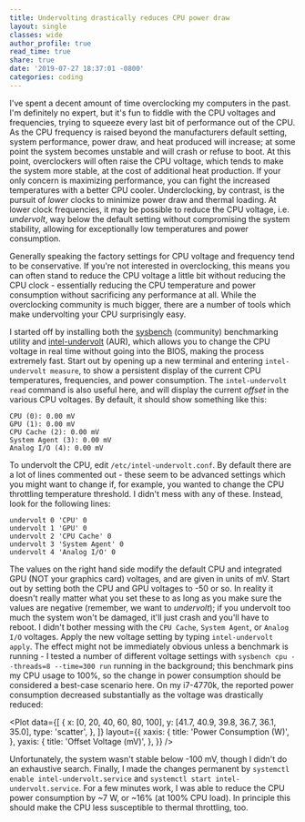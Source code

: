 ```yaml
---
title: Undervolting drastically reduces CPU power draw
layout: single
classes: wide
author_profile: true
read_time: true
share: true
date: '2019-07-27 18:37:01 -0800'
categories: coding
---
```



I've spent a decent amount of time overclocking my computers in the past. I'm definitely no expert,
but it's fun to fiddle with the CPU voltages and frequencies, trying to squeeze every last bit of
performance out of the CPU. As the CPU frequency is raised beyond the manufacturers default setting,
system performance, power draw, and heat produced will increase; at some point the system becomes
unstable and will crash or refuse to boot. At this point, overclockers will often raise the CPU
voltage, which tends to make the system more stable, at the cost of additional heat production. If
your only concern is maximizing performance, you can fight the increased temperatures with a better
CPU cooler. Underclocking, by contrast, is the pursuit of _lower_ clocks to minimize power draw and
thermal loading. At lower clock frequencies, it may be possible to reduce the CPU voltage, i.e.
_undervolt_, way below the default setting without compromising the system stability, allowing for
exceptionally low temperatures and power consumption.

Generally speaking the factory settings for CPU voltage and frequency tend to be conservative. If
you're not interested in overclocking, this means you can often stand to reduce the CPU voltage a
little bit without reducing the CPU clock - essentially reducing the CPU temperature and power
consumption without sacrificing any performance at all. While the overclocking community is much
bigger, there are a number of tools which make undervolting your CPU surprisingly easy.

I started off by installing both the [sysbench](https://github.com/akopytov/sysbench) (community)
benchmarking utility and [intel-undervolt](https://github.com/kitsunyan/intel-undervolt) (AUR),
which allows you to change the CPU voltage in real time without going into the BIOS, making the
process extremely fast. Start out by opening up a new terminal and entering `intel-undervolt measure`, to show a persistent display of the current CPU temperatures, frequencies, and power
consumption. The `intel-undervolt read` command is also useful here, and will display the current
_offset_ in the various CPU voltages. By default, it should show something like this:

```
CPU (0): 0.00 mV
GPU (1): 0.00 mV
CPU Cache (2): 0.00 mV
System Agent (3): 0.00 mV
Analog I/O (4): 0.00 mV
```

To undervolt the CPU, edit `/etc/intel-undervolt.conf`. By default there are a lot of lines
commented out - these seem to be advanced settings which you might want to change if, for example,
you wanted to change the CPU throttling temperature threshold. I didn't mess with any of these.
Instead, look for the following lines:

```
undervolt 0 'CPU' 0
undervolt 1 'GPU' 0
undervolt 2 'CPU Cache' 0
undervolt 3 'System Agent' 0
undervolt 4 'Analog I/O' 0
```

The values on the right hand side modify the default CPU and integrated GPU (NOT your graphics card)
voltages, and are given in units of mV. Start out by setting both the CPU and GPU voltages to -50 or
so. In reality it doesn't really matter what you set these to as long as you make sure the values
are negative (remember, we want to _undervolt_); if you undervolt too much the system won't be
damaged, it'll just crash and you'll have to reboot. I didn't bother messing with the `CPU Cache`,
`System Agent`, or `Analog I/O` voltages. Apply the new voltage setting by typing `intel-undervolt apply`. The effect might not be immediately obvious unless a benchmark is running - I tested a
number of different voltage settings with `sysbench cpu --threads=8 --time=300 run` running in the
background; this benchmark pins my CPU usage to 100%, so the change in power consumption should be
considered a best-case scenario here. On my i7-4770k, the reported power consumption decreased
substantially as the voltage was drastically reduced:

<Plot
    data={[
        {
            x: [0, 20, 40, 60, 80, 100],
            y: [41.7, 40.9, 39.8, 36.7, 36.1, 35.0],
            type: 'scatter',
        },
    ]}
    layout={{
        xaxis: {
            title: 'Power Consumption (W)',
        },
        yaxis: {
            title: 'Offset Voltage (mV)',
        },
    }}
/>

Unfortunately, the system wasn't stable below -100 mV, though I didn't do an exhaustive search.
Finally, I made the changes permanent by `systemctl enable intel-undervolt.service` and `systemctl start intel-undervolt.service`. For a few minutes work, I was able to reduce the CPU power
consumption by ~7 W, or ~16% (at 100% CPU load). In principle this should make the CPU less
susceptible to thermal throttling, too.
